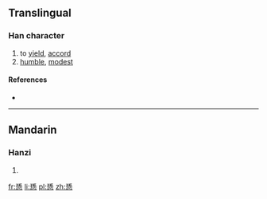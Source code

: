 ==Translingual==

===Han character===
{{Han char|rn=61|rad=心|as=10|sn=14|four=1233<sub>3</sub>|canj=弓火心 (NFP)|ids=⿱[[孫]][[心]]}}

# to [[yield]], [[accord]]
# [[humble]], [[modest]]

====References====
* {{Han ref|kx=0396.460|dkj=11023|dj=0735.330|hdz=42335.050|uh=613B|ud=24891|bh=E1D2|bd=57810}}

----

==Mandarin==

===Hanzi===
{{cmn-hanzi|pin=[[xùn]] ([[xun4]])|wg=hsün<sup>4</sup>}}

# {{defn|lang=cmn|sort=心10}}

[[fr:愻]]
[[li:愻]]
[[pl:愻]]
[[zh:愻]]